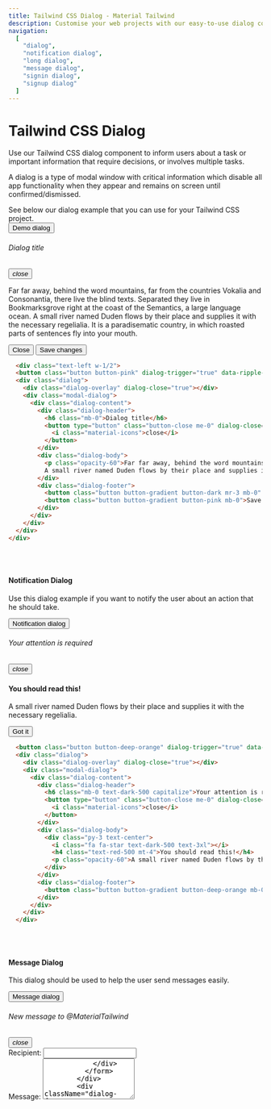 ```yaml
---
title: Tailwind CSS Dialog - Material Tailwind
description: Customise your web projects with our easy-to-use dialog component for Tailwind CSS using Material Design guidelines.
navigation: 
  [
    "dialog",
    "notification dialog",
    "long dialog",
    "message dialog",
    "signin dialog",
    "signup dialog"
  ]
---
```


# Tailwind CSS Dialog

Use our Tailwind CSS dialog component to inform users about a task or important information that require decisions, or involves multiple tasks.

A dialog is a type of modal window with critical information which disable all app functionality when they appear and remains on screen until confirmed/dismissed.

See below our dialog example that you can use for your Tailwind CSS project.
<br/>
<ComponentCard id="dialog">
  <button className="button button-pink mx-auto flex" dialog-trigger="true" data-ripple-light="true">Demo dialog</button>
  <div className="dialog">
    <div className="dialog-overlay" dialog-close="true"></div>
    <div className="modal-dialog">
      <div className="dialog-content">
        <div className="dialog-header">
          <h6 className="mb-0">Dialog title</h6>
          <button type="button" className="button-close me-0" dialog-close="true" aria-label="Close">
            <i className="material-icons">close</i>
          </button>
        </div>
        <div className="dialog-body">
          <p className="opacity-60">Far far away, behind the word mountains, far from the countries Vokalia and Consonantia, there live the blind texts. Separated they live in Bookmarksgrove right at the coast of the Semantics, a large language ocean.
          A small river named Duden flows by their place and supplies it with the necessary regelialia. It is a paradisematic country, in which roasted parts of sentences fly into your mouth.</p>
        </div>
        <div className="dialog-footer">
          <button className="button button-gradient button-dark mr-3 mb-0" dialog-close="true">Close</button>
          <button className="button button-gradient button-pink mb-0">Save changes</button>
        </div>
      </div>
    </div>
  </div>
</ComponentCard>

```html showLineNumbers
  <div class="text-left w-1/2">
  <button class="button button-pink" dialog-trigger="true" data-ripple-light="true">Demo dialog</button>
  <div class="dialog">
    <div class="dialog-overlay" dialog-close="true"></div>
    <div class="modal-dialog">
      <div class="dialog-content">
        <div class="dialog-header">
          <h6 class="mb-0">Dialog title</h6>
          <button type="button" class="button-close me-0" dialog-close="true" aria-label="Close">
            <i class="material-icons">close</i>
          </button>
        </div>
        <div class="dialog-body">
          <p class="opacity-60">Far far away, behind the word mountains, far from the countries Vokalia and Consonantia, there live the blind texts. Separated they live in Bookmarksgrove right at the coast of the Semantics, a large language ocean.
          A small river named Duden flows by their place and supplies it with the necessary regelialia. It is a paradisematic country, in which roasted parts of sentences fly into your mouth.</p>
        </div>
        <div class="dialog-footer">
          <button class="button button-gradient button-dark mr-3 mb-0" dialog-close="true">Close</button>
          <button class="button button-gradient button-pink mb-0">Save changes</button>
        </div>
      </div>
    </div>
  </div>
</div>
```
<br/>
<br/>

#### Notification Dialog

Use this dialog example if you want to notify the user about an action that he should take.

<ComponentCard id="notification dialog">
  <button className="button button-deep-orange" dialog-trigger="true" data-ripple-light="true">Notification dialog</button>
  <div className="dialog">
    <div className="dialog-overlay" dialog-close="true"></div>
    <div className="modal-dialog">
      <div className="dialog-content">
        <div className="dialog-header">
          <h6 className="mb-0 text-dark-500 capitalize">Your attention is required</h6>
          <button type="button" className="button-close me-0" dialog-close="true" aria-label="Close">
            <i className="material-icons">close</i>
          </button>
        </div>
        <div className="dialog-body">
          <div className="py-3 text-center">
            <i className="fa fa-star text-dark-500 text-3xl"></i>
            <h4 className="text-red-500 mt-4">You should read this!</h4>
            <p className="opacity-60">A small river named Duden flows by their place and supplies it with the necessary regelialia.</p>
          </div>
        </div>
        <div className="dialog-footer">
          <button className="button button-gradient button-pink mb-0">Got it</button>
        </div>
      </div>
    </div>
  </div>
</ComponentCard>

```html showLineNumbers
  <button class="button button-deep-orange" dialog-trigger="true" data-ripple-light="true">Notification dialog</button>
  <div class="dialog">
    <div class="dialog-overlay" dialog-close="true"></div>
    <div class="modal-dialog">
      <div class="dialog-content">
        <div class="dialog-header">
          <h6 class="mb-0 text-dark-500 capitalize">Your attention is required</h6>
          <button type="button" class="button-close me-0" dialog-close="true" aria-label="Close">
            <i class="material-icons">close</i>
          </button>
        </div>
        <div class="dialog-body">
          <div class="py-3 text-center">
            <i class="fa fa-star text-dark-500 text-3xl"></i>
            <h4 class="text-red-500 mt-4">You should read this!</h4>
            <p class="opacity-60">A small river named Duden flows by their place and supplies it with the necessary regelialia.</p>
          </div>
        </div>
        <div class="dialog-footer">
          <button class="button button-gradient button-deep-orange mb-0">Got it</button>
        </div>
      </div>
    </div>
  </div>
```
<br/>
<br/>

#### Message Dialog

This dialog should be used to help the user send messages easily.

<ComponentCard id="message dialog">
  <button className="button button-green" dialog-trigger="true" data-ripple-light="true">Message dialog</button>
  <div className="dialog">
    <div className="dialog-overlay" dialog-close="true"></div>
    <div className="modal-dialog">
      <div className="dialog-content">
        <div className="dialog-header">
          <h6 className="mb-0 text-dark-500 capitalize">New message to @MaterialTailwind</h6>
          <button type="button" className="button-close me-0" dialog-close="true" aria-label="Close">
            <i className="material-icons">close</i>
          </button>
        </div>
        <div className="dialog-body">
          <form action="role">
            <div className="input-group input-group-static my-3">
              <label>Recipient:</label>
              <input type="email" className="form-control" />
            </div>
            <div className="input-group input-group-static my-3">
              <label>Message:</label>
              <textarea type="email" className="form-control" rows="5" />
            </div>
          </form>
        </div>
        <div className="dialog-footer">
          <button className="button button-gradient button-green mb-0">Send</button>
        </div>
      </div>
    </div>
  </div>
</ComponentCard>

```html showLineNumbers
  <button class="button button-green" dialog-trigger="true" data-ripple-light="true">Message dialog</button>
  <div class="dialog">
    <div class="dialog-overlay" dialog-close="true"></div>
    <div class="modal-dialog">
      <div class="dialog-content">
        <div class="dialog-header">
          <h6 class="mb-0 text-dark-500 capitalize">New message to @MaterialTailwind</h6>
          <button type="button" class="button-close me-0" dialog-close="true" aria-label="Close">
            <i class="material-icons">close</i>
          </button>
        </div>
        <div class="dialog-body">
          <form action="role">
            <div class="input-group input-group-static my-3">
              <label>Recipient:</label>
              <input type="email" class="form-control" />
            </div>
            <div class="input-group input-group-static my-3">
              <label>Message:</label>
              <textarea type="email" class="form-control" rows="5" />
            </div>
          </form>
        </div>
        <div class="dialog-footer">
          <button class="button button-gradient button-green mb-0">Send</button>
        </div>
      </div>
    </div>
  </div>
```
<br/>
<br/>

#### Long Dialog

Use this dialog example to notify the user with longer informational messages.

<ComponentCard id="long dialog">
  <button className="button button-pink" dialog-trigger="true" data-ripple-light="true">Long dialog</button>
  <div className="dialog">
    <div className="dialog-overlay" dialog-close="true"></div>
    <div className="modal-dialog">
      <div className="dialog-content">
        <div className="dialog-header">
          <h5 className="mb-0 text-dark-500 capitalize">Modal title</h5>
          <button type="button" className="button-close me-0" dialog-close="true" aria-label="Close">
            <i className="material-icons">close</i>
          </button>
        </div>
        <div className="dialog-body">
          <p className="opacity-60">I always felt like I could do anything. That’s the main thing people are controlled by! Thoughts- their perception of themselves! They're slowed down by their perception of themselves. If you're taught you can’t do anything, you won’t do anything. I was taught I could do everything.</p>
          <br/><br/>
          <p className="opacity-60">As we live, our hearts turn colder. Cause pain is what we go through as we become older. We get insulted by others, lose trust for those others. We get back stabbed by friends. It becomes harder for us to give others a hand. We get our heart broken by people we love, even that we give them all we have. Then we lose family over time. What else could rust the heart more over time? Blackgold.</p>
          <br/><br/>
          <p className="opacity-60">We’re not always in the position that we want to be at. We’re constantly growing. We’re constantly making mistakes. We’re constantly trying to express ourselves and actualize our dreams. If you have the opportunity to play this game of life you need to appreciate every moment. A lot of people don’t appreciate the moment until it’s passed.</p>
          <br/><br/>
          <p className="opacity-60">There’s nothing I really wanted to do in life that I wasn’t able to get good at. That’s my skill. I’m not really specifically talented at anything except for the ability to learn. That’s what I do. That’s what I’m here for. Don’t be afraid to be wrong because you can’t learn anything from a compliment.</p>
          <br/><br/>
          <p className="opacity-60">It really matters and then like it really doesn’t matter. What matters is the people who are sparked by it. And the people who are like offended by it, it doesn’t matter. Because it's about motivating the doers. Because I’m here to follow my dreams and inspire other people to follow their dreams, too.</p>
          <br/><br/>
          <p className="opacity-60">The time is now for it to be okay to be great. People in this world shun people for being great. For being a bright color. For standing out. But the time is now to be okay to be the greatest you. Would you believe in what you believe in, if you were the only one who believed it?</p>
        </div>
        <div className="dialog-footer">
          <button className="button button-gradient button-dark mr-3 mb-0" dialog-close="true">Close</button>
          <button className="button button-gradient button-pink mb-0">Save changes</button>
        </div>
      </div>
    </div>
  </div>
</ComponentCard>

```html showLineNumbers
  <button class="button button-pink" dialog-trigger="true" data-ripple-light="true">Long dialog</button>
  <div class="dialog">
    <div class="dialog-overlay" dialog-close="true"></div>
    <div class="modal-dialog">
      <div class="dialog-content">
        <div class="dialog-header">
          <h5 class="mb-0 text-dark-500 capitalize">Modal title</h5>
          <button type="button" class="button-close me-0" dialog-close="true" aria-label="Close">
            <i class="material-icons">close</i>
          </button>
        </div>
        <div class="dialog-body">
          <p class="opacity-60">I always felt like I could do anything. That’s the main
          thing people are controlled by! Thoughts- their perception
          of themselves! They're slowed down by their perception of
          themselves. If you're taught you can’t do anything, you
          won’t do anything. I was taught I could do everything.</p>
          <br/><br/>
          <p class="opacity-60">As we live, our hearts turn colder. Cause pain is what we go
          through as we become older. We get insulted by others, lose
          trust for those others. We get back stabbed by friends. It
          becomes harder for us to give others a hand. We get our
          heart broken by people we love, even that we give them all
          we have. Then we lose family over time. What else could rust
          the heart more over time? Blackgold.</p>
          <br/><br/>
          <p class="opacity-60">We’re not always in the position that we want to be at.
          We’re constantly growing. We’re constantly making mistakes.
          We’re constantly trying to express ourselves and actualize
          our dreams. If you have the opportunity to play this game of
          life you need to appreciate every moment. A lot of people
          don’t appreciate the moment until it’s passed.</p>
          <br/><br/>
          <p class="opacity-60">There’s nothing I really wanted to do in life that I wasn’t
          able to get good at. That’s my skill. I’m not really
          specifically talented at anything except for the ability to
          learn. That’s what I do. That’s what I’m here for. Don’t be
          afraid to be wrong because you can’t learn anything from a
          compliment.</p>
          <br/><br/>
          <p class="opacity-60">It really matters and then like it really doesn’t matter.
          What matters is the people who are sparked by it. And the
          people who are like offended by it, it doesn’t matter.
          Because it's about motivating the doers. Because I’m here to
          follow my dreams and inspire other people to follow their
          dreams, too.</p>
          <br/><br/>
          <p class="opacity-60">The time is now for it to be okay to be great. People in
          this world shun people for being great. For being a bright
          color. For standing out. But the time is now to be okay to
          be the greatest you. Would you believe in what you believe
          in, if you were the only one who believed it?</p>
        </div>
        <div class="dialog-footer">
          <button class="button button-gradient button-dark mr-3 mb-0" dialog-close="true">Close</button>
          <button class="button button-gradient button-pink mb-0">Save changes</button>
        </div>
      </div>
    </div>
  </div>
```
<br/>
<br/>

#### Signin Dialog

Use this example to help users Sign in easily 

<ComponentCard id="signin dialog">
  <button className="button button-pink" dialog-trigger="true" data-ripple-light="true">Signin dialog</button>
  <div className="dialog">
    <div className="dialog-overlay" dialog-close="true"></div>
    <div className="modal-dialog">
      <div className="dialog-content mx-12">
        <div className="card">
          <div className="card-header mx-4 -mt-6">
            <div className="bg-pink-500 shadow-lg rounded-lg py-3 pe-1">
              <h4 className="text-white font-bold text-center mt-2 mb-0">Sign in</h4>
              <div className="flex mt-4">
                <a className="button button-text ml-auto" href="#">
                  <i className="fab fa-facebook-f text-white text-lg"></i>
                </a>
                <a className="button button-text" href="#">
                  <i className="fab fa-github text-white text-lg"></i>
                </a>
                <a className="button button-text mr-auto" href="#">
                  <i className="fab fa-google text-white text-lg"></i>
                </a>
              </div>
            </div>
          </div>
          <div className="card-body">
            <form action="role">
              <div className="input-group input-group-outline my-3">
                <label className="form-label">Email</label>
                <input type="email" className="form-control" />
              </div>
              <div className="input-group input-group-outline my-3">
                <label className="form-label">Password</label>
                <input type="password" className="form-control" />
              </div>
            </form>
            <div className="form-check form-switch flex items-center my-7 ml-1">
              <input
                className="opacity-0 cursor-pointer absolute z-10 w-8 h-5"
                data-attribute="toggle"
                id="remember"
              />
              <div className="form-check-input"></div>
              <label className="form-check-label mb-0 ml-2 cursor-pointer">Remember me</label>
            </div>
            <button className="button button-pink w-full">Sign In</button>
            <a href="#">
              <p className="text-center mt-5 mb-0 text-sm">Don&apos;t have an account?</p>
            </a>
          </div>
        </div>
      </div>
    </div>
  </div>
</ComponentCard>

```html showLineNumbers
  <button className="button button-pink" dialog-trigger="true" data-ripple-light="true">Signin dialog</button>
  <div className="dialog">
    <div className="dialog-overlay" dialog-close="true"></div>
    <div className="modal-dialog">
      <div className="dialog-content mx-12">
        <div className="card">
          <div className="card-header mx-4 -mt-6">
            <div className="bg-pink-500 shadow-lg rounded-lg py-3 pe-1">
              <h4 className="text-white font-bold text-center mt-2 mb-0">Sign in</h4>
              <div className="flex mt-4">
                <a className="button button-text ml-auto" href="#">
                  <i className="fab fa-facebook-f text-white text-lg"></i>
                </a>
                <a className="button button-text" href="#">
                  <i className="fab fa-github text-white text-lg"></i>
                </a>
                <a className="button button-text mr-auto" href="#">
                  <i className="fab fa-google text-white text-lg"></i>
                </a>
              </div>
            </div>
          </div>
          <div className="card-body">
            <form action="role">
              <div className="input-group input-group-outline my-3">
                <label className="form-label">Email</label>
                <input type="email" className="form-control" />
              </div>
              <div className="input-group input-group-outline my-3">
                <label className="form-label">Password</label>
                <input type="password" className="form-control" />
              </div>
            </form>
            <div className="form-check form-switch flex items-center my-7 ml-1">
              <input
                className="opacity-0 cursor-pointer absolute z-10 w-8 h-5"
                data-attribute="toggle"
                id="remember"
              />
              <div className="form-check-input"></div>
              <label className="form-check-label mb-0 ml-2 cursor-pointer">Remember me</label>
            </div>
            <button className="button button-pink w-full">Sign In</button>
            <a href="#">
              <p className="text-center mt-5 mb-0 text-sm">Don&apos;t have an account?</p>
            </a>
          </div>
        </div>
      </div>
    </div>
  </div>
```

<br/>
<br/>

#### Signup Dialog

Use this example to help users Signup in easily 

<ComponentCard id="signup dialog">
  <button className="button button-cyan" dialog-trigger="true" data-ripple-light="true">Signup dialog</button>
  <div className="dialog">
    <div className="dialog-overlay" dialog-close="true"></div>
    <div className="modal-dialog">
      <div className="dialog-content mx-12">
        <div className="card">
          <div className="card-header mx-4 -mt-6">
            <div className="bg-cyan-500 shadow-lg rounded-lg py-3 pe-1">
              <h4 className="text-white font-bold text-center mt-2 mb-0">Sign up</h4>
              <div className="flex mt-4">
                <a className="button button-text ml-auto" href="#">
                  <i className="fab fa-facebook-f text-white text-lg"></i>
                </a>
                <a className="button button-text" href="#">
                  <i className="fab fa-github text-white text-lg"></i>
                </a>
                <a className="button button-text mr-auto" href="#">
                  <i className="fab fa-google text-white text-lg"></i>
                </a>
              </div>
            </div>
          </div>
          <div className="card-body">
            <form action="role">
              <div className="input-group input-group-dynamic my-5">
                <label className="form-label">Username</label>
                <input type="text" className="form-control" />
              </div>
              <div className="input-group input-group-dynamic my-5">
                <label className="form-label">Email</label>
                <input type="email" className="form-control" />
              </div>
              <div className="input-group input-group-dynamic my-5">
                <label className="form-label">Password</label>
                <input type="password" className="form-control" />
              </div>
            </form>
            <button className="button button-cyan flex mx-auto">Sign Up</button>
            <a href="#">
              <p className="text-center mt-5 mb-0 text-sm">Already have an account?</p>
            </a>
          </div>
        </div>
      </div>
    </div>
  </div>
</ComponentCard>

```html showLineNumbers
  <button className="button button-cyan" dialog-trigger="true" data-ripple-light="true">Signup dialog</button>
  <div className="dialog">
    <div className="dialog-overlay" dialog-close="true"></div>
    <div className="modal-dialog">
      <div className="dialog-content mx-12">
        <div className="card">
          <div className="card-header mx-4 -mt-6">
            <div className="bg-cyan-500 shadow-lg rounded-lg py-3 pe-1">
              <h4 className="text-white font-bold text-center mt-2 mb-0">Sign up</h4>
              <div className="flex mt-4">
                <a className="button button-text ml-auto" href="#">
                  <i className="fab fa-facebook-f text-white text-lg"></i>
                </a>
                <a className="button button-text" href="#">
                  <i className="fab fa-github text-white text-lg"></i>
                </a>
                <a className="button button-text mr-auto" href="#">
                  <i className="fab fa-google text-white text-lg"></i>
                </a>
              </div>
            </div>
          </div>
          <div className="card-body">
            <form action="role">
              <div className="input-group input-group-dynamic my-5">
                <label className="form-label">Username</label>
                <input type="text" className="form-control" />
              </div>
              <div className="input-group input-group-dynamic my-5">
                <label className="form-label">Email</label>
                <input type="email" className="form-control" />
              </div>
              <div className="input-group input-group-dynamic my-5">
                <label className="form-label">Password</label>
                <input type="password" className="form-control" />
              </div>
            </form>
            <button className="button button-cyan flex mx-auto">Sign Up</button>
            <a href="#">
              <p className="text-center mt-5 mb-0 text-sm">Already have an account?</p>
            </a>
          </div>
        </div>
      </div>
    </div>
  </div>
```
{" "}

